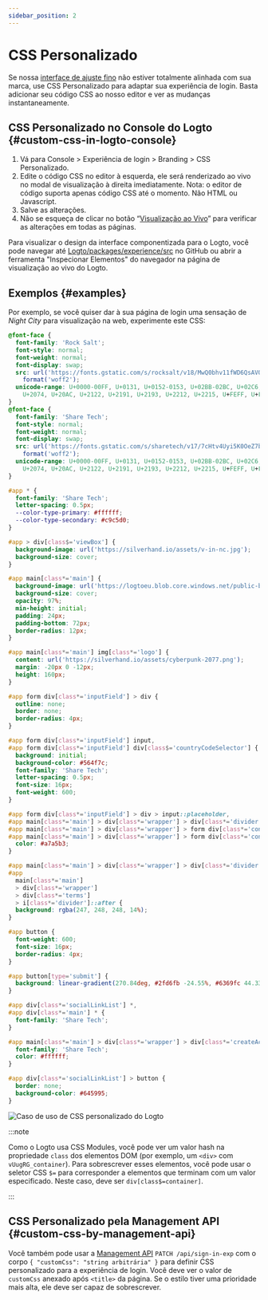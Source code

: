 ```yaml
---
sidebar_position: 2
---
```



# CSS Personalizado

Se nossa [interface de ajuste fino](/customization/match-your-brand) não estiver totalmente alinhada com sua marca, use CSS Personalizado para adaptar sua experiência de login. Basta adicionar seu código CSS ao nosso editor e ver as mudanças instantaneamente.

## CSS Personalizado no Console do Logto \{#custom-css-in-logto-console}

1. Vá para <CloudLink to="/sign-in-experience/branding">Console > Experiência de login > Branding > CSS Personalizado</CloudLink>.
2. Edite o código CSS no editor à esquerda, ele será renderizado ao vivo no modal de visualização à direita imediatamente. Nota: o editor de código suporta apenas código CSS até o momento. Não HTML ou Javascript.
3. Salve as alterações.
4. Não se esqueça de clicar no botão “[Visualização ao Vivo](/customization/live-preview)” para verificar as alterações em todas as páginas.

Para visualizar o design da interface componentizada para o Logto, você pode navegar até [Logto/packages/experience/src](https://github.com/logto-io/logto/tree/master/packages/experience/src) no GitHub ou abrir a ferramenta "Inspecionar Elementos" do navegador na página de visualização ao vivo do Logto.

## Exemplos \{#examples}

Por exemplo, se você quiser dar à sua página de login uma sensação de _Night City_ para visualização na web, experimente este CSS:

```css
@font-face {
  font-family: 'Rock Salt';
  font-style: normal;
  font-weight: normal;
  font-display: swap;
  src: url('https://fonts.gstatic.com/s/rocksalt/v18/MwQ0bhv11fWD6QsAVOZrt0M6p7NGrQ.woff2')
    format('woff2');
  unicode-range: U+0000-00FF, U+0131, U+0152-0153, U+02BB-02BC, U+02C6, U+02DA, U+02DC, U+2000-206F,
    U+2074, U+20AC, U+2122, U+2191, U+2193, U+2212, U+2215, U+FEFF, U+FFFD;
}
@font-face {
  font-family: 'Share Tech';
  font-style: normal;
  font-weight: normal;
  font-display: swap;
  src: url('https://fonts.gstatic.com/s/sharetech/v17/7cHtv4Uyi5K0OeZ7bohU8H0JmBUhfrE.woff2')
    format('woff2');
  unicode-range: U+0000-00FF, U+0131, U+0152-0153, U+02BB-02BC, U+02C6, U+02DA, U+02DC, U+2000-206F,
    U+2074, U+20AC, U+2122, U+2191, U+2193, U+2212, U+2215, U+FEFF, U+FFFD;
}

#app * {
  font-family: 'Share Tech';
  letter-spacing: 0.5px;
  --color-type-primary: #ffffff;
  --color-type-secondary: #c9c5d0;
}

#app > div[class$='viewBox'] {
  background-image: url('https://silverhand.io/assets/v-in-nc.jpg');
  background-size: cover;
}

#app main[class*='main'] {
  background-image: url('https://logtoeu.blob.core.windows.net/public-blobs/g3cp4y/m-g3cp4y/2024/01/02/w9j0x57g/gentle-universe.png');
  background-size: cover;
  opacity: 97%;
  min-height: initial;
  padding: 24px;
  padding-bottom: 72px;
  border-radius: 12px;
}

#app main[class*='main'] img[class*='logo'] {
  content: url('https://silverhand.io/assets/cyberpunk-2077.png');
  margin: -20px 0 -12px;
  height: 160px;
}

#app form div[class*='inputField'] > div {
  outline: none;
  border: none;
  border-radius: 4px;
}

#app form div[class*='inputField'] input,
#app form div[class*='inputField'] div[class$='countryCodeSelector'] {
  background: initial;
  background-color: #564f7c;
  font-family: 'Share Tech';
  letter-spacing: 0.5px;
  font-size: 16px;
  font-weight: 600;
}

#app form div[class*='inputField'] > div > input::placeholder,
#app main[class*='main'] > div[class*='wrapper'] > div[class*='divider'],
#app main[class*='main'] > div[class*='wrapper'] > form div[class*='content'],
#app main[class*='main'] > div[class*='wrapper'] > form div[class*='content'] > span {
  color: #a7a5b3;
}

#app main[class*='main'] > div[class*='wrapper'] > div[class*='divider'] > i[class*='line'],
#app
  main[class*='main']
  > div[class*='wrapper']
  > div[class*='terms']
  > i[class*='divider']::after {
  background: rgba(247, 248, 248, 14%);
}

#app button {
  font-weight: 600;
  font-size: 16px;
  border-radius: 4px;
}

#app button[type='submit'] {
  background: linear-gradient(270.84deg, #2fd6fb -24.55%, #6369fc 44.33%, #a741eb 119.2%), #5d34f2;
}

#app div[class*='socialLinkList'] *,
#app div[class*='main'] * {
  font-family: 'Share Tech';
}

#app main[class*='main'] > div[class*='wrapper'] > div[class*='createAccount'] {
  font-family: 'Share Tech';
  color: #ffffff;
}

#app div[class*='socialLinkList'] > button {
  border: none;
  background-color: #645995;
}
```

<img src={customCssUseCaseImage} alt="Caso de uso de CSS personalizado do Logto" />

:::note

Como o Logto usa CSS Modules, você pode ver um valor hash na propriedade `class` dos elementos DOM (por exemplo, um `<div>` com `vUugRG_container`). Para sobrescrever esses elementos, você pode usar o seletor CSS `$=` para corresponder a elementos que terminam com um valor especificado. Neste caso, deve ser `div[class$=container]`.

:::

## CSS Personalizado pela Management API \{#custom-css-by-management-api}

Você também pode usar a [Management API](https://openapi.logto.io/operation/operation-uploadcustomuiassets) `PATCH /api/sign-in-exp` com o corpo `{ "customCss": "string arbitrária" }` para definir CSS personalizado para a experiência de login. Você deve ver o valor de `customCss` anexado após `<title>` da página. Se o estilo tiver uma prioridade mais alta, ele deve ser capaz de sobrescrever.
